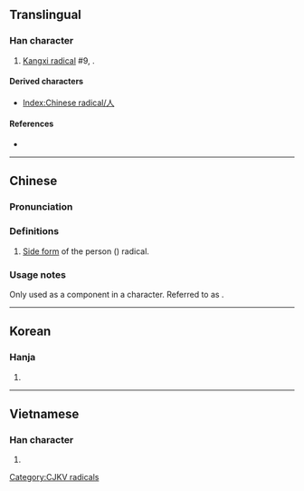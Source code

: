 {{also|イ|ィ}}
{{character info/new}}
==Translingual==
{{stroke order|type=animate}}

===Han character===
{{Han char|rn=9|rad=人|as=00|sn=2|var=1|four=|canj=HL|ids=⿱丿丨}}

# [[Kangxi radical]] #9, {{l|mul|人}}.

====Derived characters====
* [[Index:Chinese radical/人]]

====References====
* {{Han ref|kx=0091.011|dj=0192.010|hdz=10101.101|uh=4EBB|ud=20155}}

----

==Chinese==
{{zh-forms}}

===Pronunciation===
{{zh-pron
|m=rén
|c=
|mc=
|oc=
|ma=
|cat=symbols
}}

===Definitions===
{{zh-hanzi}}

# [[:w:Radical (Chinese character)|Side form]] of the person ({{zh-l|人}}) radical.

===Usage notes===
Only used as a component in a character. Referred to as {{zh-l|單人旁}}.

----

==Korean==

===Hanja===
{{ko-hanja|hangeul=사|rv=sa|mr=sa}}

# {{rfdef|ko|sort=人00}}

----

==Vietnamese==

===Han character===
{{vi-hantu|[[nhân]]|rs=人00}}

# {{rfdef|vi|sort=人00}}

[[Category:CJKV radicals]]